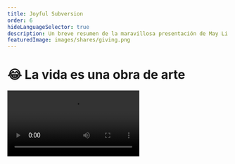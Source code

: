 ```yaml
---
title: Joyful Subversion
order: 6
hideLanguageSelector: true
description: Un breve resumen de la maravillosa presentación de May Li Khoe sobre subvertir alegremente el status quo.
featuredImage: images/shares/giving.png
---
```


# 😂 La vida es una obra de arte

<Video src="https://www.youtube-nocookie.com/embed/Aalyplbv5Mo?start=85" />

Hemos cubierto los inicios de Ethereum, los efectos que tendrá en el largo plazo dentro de nuestra sociedad capitalista, y la manera en la que todo ello encaja con respecto a la compleja historia de  la integridad de data. Sin embargo, persiste sobre nosotros una gran duda; ¿Qué significa realmente todo ello? Para ello, debemos alejarnos de la perspectiva de los hombres, y dar paso al escenario a la resplandeciente figura de  May Li Khoe.

## ¿Cómo encaja en Kernel?

Esta maravillosa presentación ha sido elegida para profundizar vuestra aprecio sobre:

<Process>

De donde surge el significado.  

Cómo podemos diseñar nuestra propia percepción del mundo para generar más significado.  

Cómo podemos crear valor tanto para nosotros mismos como para las comunidades a las cuales pertenecemos.  

</Proces>

## Resumen 

May Li comienza hablando sobre su ascendencia mixta y el efecto que ha tenido en su manera de abordar y entender los conceptos de valor y significado. Siendo una de las diseñadoras que trabajó sobre el primer iPhone, tiene una perspectiva única sobre las habilidades que poseemos para diseñar ambas. May Li también habla sobre las masacres Indonesias en el 1965, uno de sus lugares de provincia, como estas fueron sancionadas por EEUU, y sobre todo el impacto que esta tragedia tuvo en cómo percibe las estructuras sociales, o como ella las llama, las narrativas dominantes. 

> "En vez de pensar en la vida como una serie de tareas que debemos cruzar de la lista - algo que se puede plasmar sobre una gráfica que asciende constantemente hacia la derecha - me gusta entender mi vida como un lienzo sobre el que puedo desplegar el estilo artístico que más me apetezca, por bizarro que sea… Aquí está plasmado  mi diagrama de Venn que considero inamovible : el status quo debe cambiar, y la vida es corta. Cuando combinamos estos dos factores, entendemos que debemos subvertir el status quo y disfrutar tanto como nos sea posible a lo largo del camino”

Su discurso es colorido, ligero y gracioso, llegando a su vez a una conclusión tan precisa como profunda. Para esclarecer aún más si cabe: el sentido de meditar no es ser “bueno” en sentarse con los ojos cerrados sin pensar en nada: el sentido es convertir la propia vida en una práctica meditativa. Cada acto en sí mismo es una meditación. May Li lo describe en términos de convertir la propia vida en una obra de arte. La pregunta es, ¿cuál es el recurso principal para convertir nuestra vida en arte? Esta formación sostendrá el diseño de diálogos como principal sustento. Con esto en cuenta, volvamos hacia atrás y escuchemos más allá:

> “El primer ejemplo es BBQ Becky, una mujer que llamó a la policia por que unos negros estaban de barbacoa  [La respuesta fue la de organizar una barbacao enorme y]  toda la comunidad se volcó al completo, todo el mundo era bienvenido, miles de personas atendieron el evento. Había comida espectacular, gente jugando al dominó. ¡Ahora resulta que se ha convertido en tradición!. [...] El segundo ejemplo es un grupo llamado 'futbolistas 4 life' [...]Era algo importante para muchos estudiantes tener espacio para jugar; y libertad y sensación de propiedad sobre sus tiempo de juego y sus propios cuerpos en un espacio que les hiciese sentirse agusto. [...]Lograr tener un espacio como un campo de fútbol donde poder jugar y quererse los unos a los otros: eso es un acto de resistencia. 

**En un imperio de mentiras, decir la verdad es un acto revolucionario. En una sociedad de miedo; el amor y la confianza son las principales herramientas de la resistencia.** 

Jugar nos permite crear y compartir esos espacios que nos pertenecen de una manera muy particular, espacios donde la competición no llega. 
Este es el motivo de la existencia de unicornios, bailarines programadores y memes ridículos del estilo. No es algo puntual. Es una parte fundamental de lo que significa una escritura global sin fronteras basada en el consenso. La revolución no está siendo televisada porque no trata de odio, ira, violencia, o cualquier cosa que genere titulares de una prensa que opera en base a incentivos sesgados. Es algo que va de corazón a corazón, aquí, en los patios de las prisiones donde usamos fondos equivalentes para construir campos de recreo donde podamos amar de nuevo.

<Flash>

<Card>

Pregunta: ¿Qué nos permite jugar de verdad? 

Desvela recordatorio: ¡Responde a esta pregunta de la forma que desees!

Pero además, subvertir el statu quo.  Diviértete tanto como puedas en el camino. Convierte la vida en un lienzo, en lugar de un gráfico con puntos de control. Bienvenidos todos. Come buena comida. Vuelve a disfrutar del dominó.

</Card>

</Flash>
 
### Las pequeñas cosas 

Cuando hagas estas pequeñas y alegres subversiones, recuerda que pueden ser pequeñas cosas. No tienen que ser estos grandiosos eventos con cientos o miles de personas. Cuando apareció el seguimiento facial, logré colar pequeños corazones en el Mac. Por aquel entonces, no había practicamente nada de color rosa por ningún lado (risas). Me hace feliz pensar que Steve Jobs aprobó la idea mientras le salían corazones rosas de la cabeza. Otro ejemplo son los tocadiscos Technis 1200 como avatares - muy icónicos en el hip hop - y algunos otros huevos de Pascua que todavía están en MacOS”

Mary Li procede a hablar sobre Scribble Together y el enfoque que le dió a su presentación. Uno de los ejemplos que usa es la habilidad de “estampar múltiples unicornios”. Todo está conectado. 

### Experimentando con el formato

> “Otra cosa que puedes hacer es experimentar con el formato  [...] Por ejemplo, usar este formato de presentación tradicional para hacer que todos bailen [...] Otro ejemplo es subvertir la tecnología. Este es bastante más profundo. Hablamos mucho sobre la epidemia de la soledad [...] de alguna manera, hemos aceptado que la computación tiene que estar encerrada detrás de estos pequeños rectángulos [...] ¿cuántos años llevamos en este en este recorrido computacional y, sin embargo, todavía asentimos a dejarnos encerrar en cosas como estas? ¿ Qué pasaría si le diésemos la vuelta a las computadoras? Hay una organización llamada Dynamic Land que hace exactamente eso. Es como cocinar o hacer álbumes de recortes, excepto que todo es software y construimos cosas juntos.”

Merece la pena conocer un poco a Bret Victor y el trabajo que él y gente como él están haciendo sobre la computación como concepto y práctica, en vez de simplemente escribir más software de manera lineal y encajonada. Quédese con esto hasta que May Li haga llover púrpura sobre los prototipos de todos con una anulación de Prince. Volveremos a Bret más adelante en el curso.

### Creando espacio 

> “Crear un espacio para el cambio no significa necesariamente que lo hagas tu solo, simplemente lo estás haciendo posible para el resto”

May Li habla sobre La Pelanga, un colectivo de DJs que ella ayudó a crear y que organiza fiestas en la “Bay Area” donde se hacen cosas muy interesantes con su área de festejos. La primera, por ejemplo, recaudó fondos para Haití, de manera, una vez más, ligera, divertida, colorida y profunda. Una vez tuve un amigo que me dijo: “No estoy tan interesado en Jesús, ¿sabes?. ¡Estoy mucho más interesado en que demonios pasaba con el agua sobre la que caminó! Con ello quiso decir que los verdaderos milagros ocurren cuando se crea un entorno donde otros puedan lograr cosas aparentemente milagrosas. 

### Teniendo en cuenta la Simbología 

> "Cuando piensas en la narrativa dominante y el statu quo, los simbolismos juegan un gran papel, porque gran parte de cómo nos relacionamos los unos con los otros es a través de símbolos e historias”

En esta ocasión, Mary Li y sus amigos utilizaron una galería tradicional, construyeron una réplica del muro propuesto entre los EE.UU y méxico hecho a base de piñatas, y organizaron una gran fiesta para hacer lo que tradicionalmente se hace con piñatas,  ¡aplastarlas! El video es una delicia para la vista. 
Para ver otro maravilloso ejemplo de esta forma de ser y expresarse, consulte el cuento de Scott Benesiinaabandan Gwiizens, la anciana y el dispositivo de bolsa de pulpo de la página 45, y el ensayo de la Dra. Noelani Arista, Indigenzing AI de la página 102 en el documento de protocolo indígena:
Los  adizkookaan y la memoria-espacio-tiempo donde residen son cosas extrañas…
Al ser alfabetizados de forma lúdica en un nivel, y proporcionar a su vez una capa de kaona o significado oculto, ofrecemos a las personas una invitación a profundizar en su compromiso.

### Construyendo sobre la historia

> "Creo que el cambio rara vez es sencillo y, a diferencia de las portadas de las revistas, no sucede con una sola persona. Tenemos mucho espacio para construir sobre la historia, para construir sobre todo el trabajo formidable de las personas que nos precedieron y lucharon por un mundo mejor. Un grupo de personas que hizo algo muy importante fueron los Panteras Negras. Algo que la gente no sabe sobre ellos es que instituyeron un programa de desayuno gratis para niños. Hablamos mucho sobre la educación y todas las diferentes estadísticas y proyectos, pero si la gente viene a clase con hambre, no pueden aprender [...] Este programa de desayuno gratuito terminó siendo el modelo para el programa federal de desayuno gratuito que ocurre hoy en día."
"May Li usa este ejemplo para hablar sobre el Colectivo de Cocina Popular.
"Estas son recetas de resiliencia. La fuerza de nuestras comunidades, en lo más profundo,  se basa en las comidas que compartimos juntos ".
Por favor, avisen a Vivek para hablar sobre la importancia de la comida. Él tiene diversas opiniones sobre el tema."

<Flash>

<Card>

Pregunta: ¿Cuáles son las cinco formas en que podemos subvertir el status quo de manera alegre? 

1. Hacer cosas pequeñas. 
2. Experimentar con el formato. 
3. Crear espacio (¡no productos!). 
4. Tener en cuenta la simbología. 
5. Construir sobre la historia.

</Card>

</Flash>

### Cambiando la naturaleza del trabajo

> "Pasé muchos años en salas de conferencias y, en algún momento después de estar en Apple durante un tiempo, sentí que quería hacer algo un poco diferente y terminé uniéndome a Khan Academy. Había un par de razones por las que me atrajo: una de ellas es que son una organización sin fines de lucro que está construyendo software, lo cual es bastante raro. Pensé: "mmm, ¿qué pasaría si nuestras estructuras de incentivos fueran un poco diferentes?" También quería democratizar el aprendizaje, así que la misión me resultó realmente profunda. Y lo último fue sobre la cultura, porque sentí que la organización estaba realmente abierta a experimentar con cambios culturales.
 
> "Queríamos cambiar el software educativo que simplemente evalúa a los estudiantes y solo pregunta '¿Ya lo entiendes?' para pasar a algo que les permitiese explorar mundos mágicos por sí mismos donde, por ejemplo, entender las matemáticas les diese poderes [...] Y todo tipo de cosas interesantes surgieron de ello: propiedades visuales e interactivas de los números primos y así sucesivamente.

> "Las personas tienden a tener una imaginación muy viva cuando trabajan en diseño: de hecho, literalmente, tienen las herramientas y están dibujando constantemente posibles futuros. Cuando se está iterando, se está dibujando literalmente múltiples futuros posibles. Así que, si te detienes un segundo y piensas en algo que quieres cambiar y miras a tu alrededor, ¡hay tantos posibles cómplices aquí! Esta es realmente una invitación para que hagas algunos amigos y empieces algo y subvertir el statu quo de manera alegre".

<Flash>

<Card>

Pregunta: Los tres claves para cambiar la naturaleza del trabajo son:

Respuesta:  Incentivos, Misión y Cultura.

</Card>

</Flash>